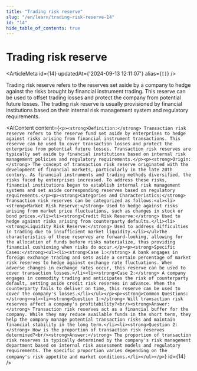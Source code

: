 ```yaml
---
title: "Trading risk reserve"
slug: "/en/learn/trading-risk-reserve-14"
id: "14"
hide_table_of_contents: true
---
```



# Trading risk reserve

<ArticleMeta id={14} updatedAt={'2024-09-13 12:11:07'} alias={`[]`} />
<div className='border-solid border-b border-t-0 my-4 border-[var(--ifm-color-gray-300)]' />

Trading risk reserve refers to the reserves set aside by a company to hedge against the risks brought by financial instrument trading. This reserve can be used to offset trading losses and protect the company from potential future losses. The trading risk reserve is usually provisioned by financial institutions based on their internal risk management system and regulatory requirements.

<AIContent content={`<p><strong>Definition:</strong> Transaction risk reserve refers to the reserve fund set aside by enterprises to hedge against risks arising from financial instrument transactions. This reserve can be used to cover transaction losses and protect the enterprise from potential future losses. Transaction risk reserves are typically set aside by financial institutions based on internal risk management policies and regulatory requirements.</p><p><strong>Origin:</strong> The concept of transaction risk reserve originated with the development of financial markets, particularly in the late 20th century. As financial instruments and trading methods diversified, the risks faced by enterprises increased. To address these risks, financial institutions began to establish internal risk management systems and set aside corresponding reserves based on regulatory requirements.</p><p><strong>Categories and Characteristics:</strong> Transaction risk reserves can be categorized as follows:<ul><li><strong>Market Risk Reserve:</strong> Used to hedge against risks arising from market price fluctuations, such as changes in stock or bond prices.</li><li><strong>Credit Risk Reserve:</strong> Used to hedge against risks arising from counterparty defaults.</li><li><strong>Liquidity Risk Reserve:</strong> Used to address difficulties in trading due to insufficient market liquidity.</li></ul>The characteristics of these reserves are forward-looking, allowing for the allocation of funds before risks materialize, thus providing financial cushioning when risks do occur.</p><p><strong>Specific Cases:</strong><ul><li><strong>Case 1:</strong> A bank engages in foreign exchange trading and sets aside a certain percentage of market risk reserves to hedge against exchange rate fluctuations. When adverse changes in exchange rates occur, this reserve can be used to cover transaction losses.</li><li><strong>Case 2:</strong> A company engages in commodity trading and anticipates the risk of counterparty default, setting aside credit risk reserves in advance. When the counterparty fails to deliver on time, this reserve can be used to cover the company's losses.</li></ul></p><p><strong>Common Questions:</strong><ul><li><strong>Question 1:</strong> Will transaction risk reserves affect a company's profitability?<br/><strong>Answer:</strong> Transaction risk reserves act as a financial buffer for the company. While they may reduce available funds in the short term, they help the company manage potential transaction risks and maintain financial stability in the long term.</li><li><strong>Question 2:</strong> How is the proportion of transaction risk reserves determined?<br/><strong>Answer:</strong> The proportion of transaction risk reserves is typically determined by the company's risk management department based on internal risk assessment models and regulatory requirements. The specific proportion varies depending on the company's risk appetite and market conditions.</li></ul></p>`} id={14} />
